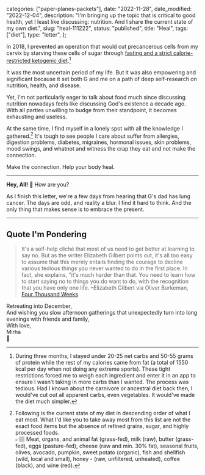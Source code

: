
  categories: ["paper-planes-packets"],
  date: "2022-11-28",
  date_modified: "2022-12-04",
  description:
    "I'm bringing up the topic that is critical to good health, yet I least like discussing: nutrition. And I share the current state of my own diet.",
  slug: "heal-111222",
  status: "published",
  title: "Heal",
  tags: ["diet"],
  type: "letter",
};


In 2018, I prevented an operation that would cut precancerous cells from my cervix by starving these cells of sugar through [fasting and a strict calorie-restricted ketogenic diet](/posts/fasting-keto/).[^1]

It was the most uncertain period of my life. But it was also empowering and significant because it set both G and me on a path of deep self-research on nutrition, health, and disease.

Yet, I'm not particularly eager to talk about food much since discussing nutrition nowadays feels like discussing God's existence a decade ago. With all parties unwilling to budge from their standpoint, it becomes exhausting and useless.

At the same time, I find myself in a lonely spot with all the knowledge I gathered.[^2] It's tough to see people I care about suffer from allergies, digestion problems, diabetes, migraines, hormonal issues, skin problems, mood swings, and whatnot and witness the crap they eat and not make the connection.

Make the connection. Help your body heal.

---

**Hey, All!** 🌲 How are you?

As I finish this letter, we're a few days from hearing that G's dad has lung cancer. The days are odd, and reality a blur. I find it hard to think. And the only thing that makes sense is to embrace the present.

---

## Quote I'm Pondering

> It's a self-help cliché that most of us need to get better at learning to say no. But as the writer Elizabeth Gilbert points out, it's all too easy to assume that this merely entails finding the courage to decline various tedious things you never wanted to do in the first place. In fact, she explains, "it's much harder than that. You need to learn how to start saying no to things you do want to do, with the recognition that you have only one life. –Elizabeth Gilbert via Oliver Burkeman, [Four Thousand Weeks](https://www.amazon.com/Four-Thousand-Weeks-Management-Mortals/dp/0374159122)

Retreating into December,\
And wishing you slow afternoon gatherings that unexpectedly turn into long evenings with friends and family,\
With love,\
Mirha\
🌱

[^1]: During three months, I stayed under 20-25 net carbs and 50-55 grams of protein while the rest of my calories came from fat (a total of 1550 kcal per day when not doing any extreme sports). These tight restrictions forced me to weigh each ingredient and enter it in an app to ensure I wasn't taking in more carbs than I wanted. The process was tedious. Had I known about the carnivore or ancestral diet back then, I would've cut out all apparent carbs, even vegetables. It would've made the diet much simpler.
[^2]:
    Following is the current state of my diet in descending order of what I eat most. What I'd like you to take away most from this list are not the exact food items but the absence of refined grains, sugar, and highly processed foods.\
    👉🏽 Meat, organs, and animal fat (grass-fed), milk (raw), butter (grass-fed), eggs (pasture-fed), cheese (raw and min. 30% fat), seasonal fruits, olives, avocado, pumpkin, sweet potato (organic), fish and shellfish (wild, local and small), honey - (raw, unfiltered, unheated), coffee (black), and wine (red).
